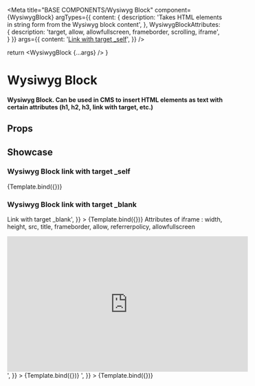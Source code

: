 
<Meta
  title="BASE COMPONENTS/Wysiwyg Block"
  component={WysiwygBlock}
  argTypes={{
    content: {
      description: 'Takes HTML elements in string form from the Wysiwyg block content',
    },
    WysiwygBlockAttributes: {
      description: 'target, allow, allowfullscreen, frameborder, scrolling, iframe',
    }
  }}
  args={{
    content: '<a target="_self" href="https://www.google.com/">Link with target _self</a>',
  }}
/>

  return <WysiwygBlock {...args} />
}

# Wysiwyg Block

#### Wysiwyg Block. Can be used in CMS to insert HTML elements as text with certain attributes (h1, h2, h3, link with target, etc.)

## Props

<ArgTypes />

## Showcase

### Wysiwyg Block link with target \_self


<Canvas>
  <Story name="Link with target _self">{Template.bind({})}</Story>
</Canvas>

### Wysiwyg Block link with target \_blank

<Canvas>
  <Story
    name="Link with target blank"
    args={{
      content: '<a target="_blank" href="https://www.google.com/">Link with target _blank</a>',
    }}
  >
    {Template.bind({})}
  </Story>
</Canvas>

<Canvas>
  <Story
    name="Youtube embed video iframe"
    args={{
      content: '<p>Attributes of iframe : width, height, src, title, frameborder, allow, referrerpolicy, allowfullscreen</p><iframe width="560" height="315" src="https://www.youtube.com/embed/p-LFh5Y89eM?si=kTfC2QRi646JaaeK" title="YouTube video player" frameborder="0" allow="accelerometer; autoplay; clipboard-write; encrypted-media; gyroscope; picture-in-picture; web-share" referrerpolicy="strict-origin-when-cross-origin" allowfullscreen></iframe>',
    }}
  >
    {Template.bind({})}
  </Story>
</Canvas>

<Canvas>
  <Story
    name="Website with scrolling"
    args={{
      content: '<iframe src="https://storybook.js.org/docs" title="storybook doc" height="600" width="600" marginwidth="50" scrolling="yes"></iframe>',
    }}
  >
    {Template.bind({})}
  </Story>
</Canvas>